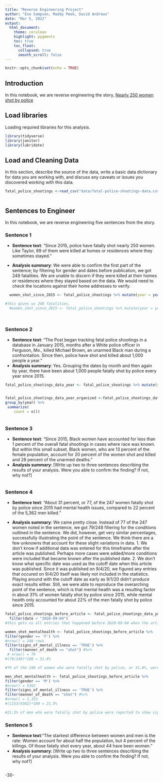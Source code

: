 ```yaml
---
title: "Reverse Engineering Project"
author: "Eve Sampson, Maddy Peek, David Andrews"
date: "Mar 5, 2022"
output:
  html_document:
    theme: cerulean
    highlight: pygments
    toc: true
    toc_float:
      collapsed: true
      smooth_scroll: false
---
```


```r
knitr::opts_chunk$set(echo = TRUE)
```

## Introduction 

In this notebook, we are reverse engineering the story, [Nearly 250 women shot by police](Shttps://www.washingtonpost.com/graphics/2020/investigations/police-shootings-women/)

## Load libraries

Loading required libraries for this analysis.

```r
library(tidyverse)
library(janitor)
library(lubridate)
```

## Load and Cleaning Data

In this section, describe the source of the data, write a basic data dictionary for data you are working with, and discuss any caveats or issues you discovered working with this data. 

```r
fatal_police_shootings <-read_csv("data/fatal-police-shootings-data.csv")



```

## Sentences to Engineer
In this notebook, we are reverse engineering five sentences from the story.

### Sentence 1

* **Sentence text**: “Since 2015, police have fatally shot nearly 250 women. Like Taylor, 89 of them were killed at homes or residences where they sometimes stayed.”

* **Analysis summary**: We were able to confirm the first part of the sentence; by filtering for gender and dates before publication, we got 248 fatalities. We are unable to discern if they were killed at their homes or residences where they stayed based on the data. We would need to check the locations against their home addresses to verify. 

```r
  women_shot_since_2015 <- fatal_police_shootings %>% mutate(year = year(date)) %>% filter(gender == "F", date < "2020-09-04")

#this gives us 248 fatalities.
  #women_shot_since_2015 <- fatal_police_shootings %>% mutate(year = year(date)) %>% filter(gender == "F") summarize(count = n()) this gives you 320 but includes data after publication




```

### Sentence 2

* **Sentence text**: “The Post began tracking fatal police shootings in a database in January 2015, months after a White police officer in Ferguson, Mo., killed Michael Brown, an unarmed Black man during a confrontation. Since then, police have shot and killed about 1,000 people a year.”
* **Analysis summary**: Yes. Grouping the dates by month and then again by year, there have been about 1,000 people fatally shot by police every year since 2015.

```r

fatal_police_shootings_data_year <- fatal_police_shootings %>% mutate(year = year(date))


fatal_police_shootings_data_year_organized <-fatal_police_shootings_data_year %>% 
group_by(year) %>%
 summarize(
    count = n())


```

```r



```

### Sentence 3

* **Sentence text**: “Since 2015, Black women have accounted for less than 1 percent of the overall fatal shootings in cases where race was known. But within this small subset, Black women, who are 13 percent of the female population, account for 20 percent of the women shot and killed and 28 percent of the unarmed deaths.”
* **Analysis summary**: [Write up two to three sentences describing the results of your analysis.  Were you able to confirm the finding? If not, why not?]

```r



```

### Sentence 4

* **Sentence text**: “About 31 percent, or 77, of the 247 women fatally shot by police since 2015 had mental health issues, compared to 22 percent of the 5,362 men killed.”



* **Analysis summary**: We came pretty close. Instead of 77 of the 247 women noted in the sentence, we got 79/248 filtering for the conditions outlined in the sentence. We did, however, get very similar percentages, successfully illustrating the point of the sentence. We think there are a few unknowns that account for these slight variations in data. 1. We don't know if additional data was entered for this timeframe after the article was published. Perhaps more cases were added/more conditions were included that became known after the published date. 2. We don't know what specific date was used as the cutoff date when this article was published. Since it was published on 9/4/20, we figured any entries that occured on 9/4/20 itself was likely not included in the statistics. Playing around with the cutoff date as early as 9/1/20 didn't produce exact results either. Still, we were able to reproduce the overarching point of the sentence, which is that mental health was a resulting factor in about 31% of women fatally shot by police since 2015, while mental health only accounted for about 22% of the men fatally shot by police since 2015.

```r

fatal_police_shootings_before_article <- fatal_police_shootings_data_year %>%
  filter(date < "2020-09-04")
#this gets us all entries that happened before 2020-09-04 when the article was published.

women_shot_mentalhealth <- fatal_police_shootings_before_article %>%
filter(gender == 'F') %>% 
#nrow() = 248 rows
filter(signs_of_mental_illness == 'TRUE') %>% 
  filter(manner_of_death == "shot") #%>% 
 # nrow() = 79
#(79/248)*100 = 31.8%

#79 of the 248 of women who were fatally shot by police, or 31.8%, were reported to show signs of mental illness.

men_shot_mentalhealth <- fatal_police_shootings_before_article %>%
filter(gender == 'M') %>% 
#nrow() = 5362
filter(signs_of_mental_illness == 'TRUE') %>% 
filter(manner_of_death == "shot") #%>% 
#nrow() = 1,153
#(1153/5362)*100 = 21.5%

#21.5% of men who were fatally shot by police were reported to show signs of mental illness.


```

### Sentence 5

* **Sentence text**:“The starkest difference between women and men is the rate: Women account for about half the population, but 4 percent of the killings. Of those fatally shot every year, about 44 have been women.”
* **Analysis summary**: [Write up two to three sentences describing the results of your analysis.  Were you able to confirm the finding? If not, why not?]

```r


```

-30-
